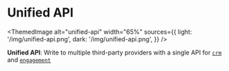 
# Unified API

<ThemedImage
  alt="unified-api"
  width="65%"
  sources={{
    light: '/img/unified-api.png',
    dark: '/img/unified-api.png',
  }}
/>

**Unified API**: Write to multiple third-party providers with a single API for [`crm`](../api/v2/crm/unified-crm-api) and [`engagement`](../api/v2/engagement/unified-engagement-api)
